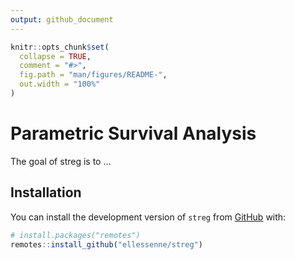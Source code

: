 ```yaml
---
output: github_document
---
```


<!-- README.md is generated from README.Rmd. Please edit that file -->

```r
knitr::opts_chunk$set(
  collapse = TRUE,
  comment = "#>",
  fig.path = "man/figures/README-",
  out.width = "100%"
)
```

# Parametric Survival Analysis

<!-- badges: start -->
<!-- badges: end -->

The goal of streg is to ...

## Installation

You can install the development version of `streg` from [GitHub](https://github.com/) with:

``` r
# install.packages("remotes")
remotes::install_github("ellessenne/streg")
```
